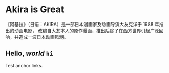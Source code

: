 # Akira is **Great**

《阿基拉》（日语：AKIRA）是一部日本漫画家及动画导演大友克洋于 1988 年推出的动画电影，
改编自大友本人的原作漫画，推出后除了在西方世界引起广泛回响，并造成一波日本动画风潮。

## Hello, _world_ `hi`

Test anchor links.
